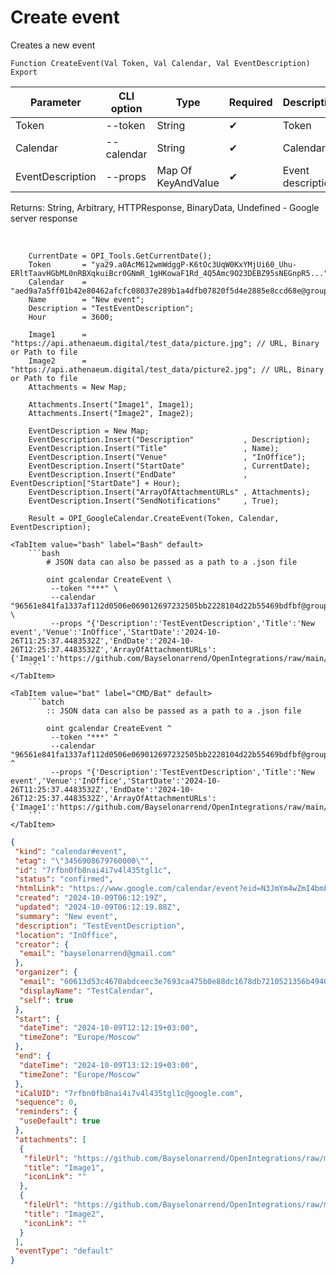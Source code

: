 ﻿---
sidebar_position: 4
---


# Create event
 Creates a new event



`Function CreateEvent(Val Token, Val Calendar, Val EventDescription) Export`

  | Parameter | CLI option | Type | Required | Description |
  |-|-|-|-|-|
  | Token | --token | String | &#x2714; | Token |
  | Calendar | --calendar | String | &#x2714; | Calendar ID |
  | EventDescription | --props | Map Of KeyAndValue | &#x2714; | Event description |

  
  Returns:  String, Arbitrary, HTTPResponse, BinaryData, Undefined - Google server response

<br/>




```bsl title="1C:Enterprise/OneScript code example"
    CurrentDate = OPI_Tools.GetCurrentDate();
    Token       = "ya29.a0AcM612wmWdggP-K6tOc3UqW0KxYMjUi60_Uhu-ERltTaavHGbML0nRBXqkuiBcr0GNmR_1gHKowaF1Rd_4Q5Amc9O23DEBZ95sNEGnpR5...";
    Calendar    = "aed9a7a5ff01b42e80462afcfc08037e289b1a4dfb07820f5d4e2885e8ccd68e@group.calendar.google.com";
    Name        = "New event";
    Description = "TestEventDescription";
    Hour        = 3600;

    Image1      = "https://api.athenaeum.digital/test_data/picture.jpg"; // URL, Binary or Path to file
    Image2      = "https://api.athenaeum.digital/test_data/picture2.jpg"; // URL, Binary or Path to file
    Attachments = New Map;

    Attachments.Insert("Image1", Image1);
    Attachments.Insert("Image2", Image2);

    EventDescription = New Map;
    EventDescription.Insert("Description"           , Description);
    EventDescription.Insert("Title"                 , Name);
    EventDescription.Insert("Venue"                 , "InOffice");
    EventDescription.Insert("StartDate"             , CurrentDate);
    EventDescription.Insert("EndDate"               , EventDescription["StartDate"] + Hour);
    EventDescription.Insert("ArrayOfAttachmentURLs" , Attachments);
    EventDescription.Insert("SendNotifications"     , True);

    Result = OPI_GoogleCalendar.CreateEvent(Token, Calendar, EventDescription);
```
 

 <Tabs>
  
    <TabItem value="bash" label="Bash" default>
        ```bash
            # JSON data can also be passed as a path to a .json file
            
            oint gcalendar CreateEvent \
             --token "***" \
             --calendar "96561e841fa1337af112d0506e069012697232505bb2228104d22b55469bdfbf@group.calendar.google.com" \
             --props "{'Description':'TestEventDescription','Title':'New event','Venue':'InOffice','StartDate':'2024-10-26T11:25:37.4483532Z','EndDate':'2024-10-26T12:25:37.4483532Z','ArrayOfAttachmentURLs':{'Image1':'https://github.com/Bayselonarrend/OpenIntegrations/raw/main/service/test_data/picture.jpg','Image2':'https://github.com/Bayselonarrend/OpenIntegrations/raw/main/service/test_data/picture2.jpg'},'SendNotifications':true}"
        ```
    </TabItem>
  
    <TabItem value="bat" label="CMD/Bat" default>
        ```batch
            :: JSON data can also be passed as a path to a .json file
            
            oint gcalendar CreateEvent ^
             --token "***" ^
             --calendar "96561e841fa1337af112d0506e069012697232505bb2228104d22b55469bdfbf@group.calendar.google.com" ^
             --props "{'Description':'TestEventDescription','Title':'New event','Venue':'InOffice','StartDate':'2024-10-26T11:25:37.4483532Z','EndDate':'2024-10-26T12:25:37.4483532Z','ArrayOfAttachmentURLs':{'Image1':'https://github.com/Bayselonarrend/OpenIntegrations/raw/main/service/test_data/picture.jpg','Image2':'https://github.com/Bayselonarrend/OpenIntegrations/raw/main/service/test_data/picture2.jpg'},'SendNotifications':true}"
        ```
    </TabItem>
</Tabs>


```json title="Result"
{
 "kind": "calendar#event",
 "etag": "\"3456908679760000\"",
 "id": "7rfbn0fb8nai4i7v4l435tgl1c",
 "status": "confirmed",
 "htmlLink": "https://www.google.com/calendar/event?eid=N3JmYm4wZmI4bmFpNGk3djRsNDM1dGdsMWMgNjA2MTNkNTNjNDY3MGFiZGNlZWMzZTc2OTNjYTQ3NWIwZTg4ZGMxNjc4ZGI3MjEwNTIxMzU2YjQ5NDBhNjE0OEBn",
 "created": "2024-10-09T06:12:19Z",
 "updated": "2024-10-09T06:12:19.88Z",
 "summary": "New event",
 "description": "TestEventDescription",
 "location": "InOffice",
 "creator": {
  "email": "bayselonarrend@gmail.com"
 },
 "organizer": {
  "email": "60613d53c4670abdceec3e7693ca475b0e88dc1678db7210521356b4940a6148@group.calendar.google.com",
  "displayName": "TestCalendar",
  "self": true
 },
 "start": {
  "dateTime": "2024-10-09T12:12:19+03:00",
  "timeZone": "Europe/Moscow"
 },
 "end": {
  "dateTime": "2024-10-09T13:12:19+03:00",
  "timeZone": "Europe/Moscow"
 },
 "iCalUID": "7rfbn0fb8nai4i7v4l435tgl1c@google.com",
 "sequence": 0,
 "reminders": {
  "useDefault": true
 },
 "attachments": [
  {
   "fileUrl": "https://github.com/Bayselonarrend/OpenIntegrations/raw/main/service/test_data/picture.jpg",
   "title": "Image1",
   "iconLink": ""
  },
  {
   "fileUrl": "https://github.com/Bayselonarrend/OpenIntegrations/raw/main/service/test_data/picture2.jpg",
   "title": "Image2",
   "iconLink": ""
  }
 ],
 "eventType": "default"
}
```
